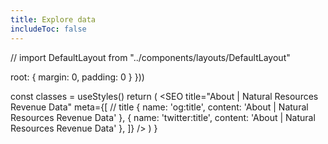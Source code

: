 ```yaml
---
title: Explore data
includeToc: false
---
```



// import DefaultLayout from "../components/layouts/DefaultLayout"


  root: {
    margin: 0,
    padding: 0
  }
}))

  const classes = useStyles()
  return (
    <Fragment>
      <SEO
          title="About | Natural Resources Revenue Data"
          meta={[
            // title
            { name: 'og:title', content: 'About | Natural Resources Revenue Data' },
            { name: 'twitter:title', content: 'About | Natural Resources Revenue Data' },
          ]} />
      <Container className={classes.root} maxWidth={false}>
        <ExploreData />
      </Container>
    </Fragment>
  )
}
